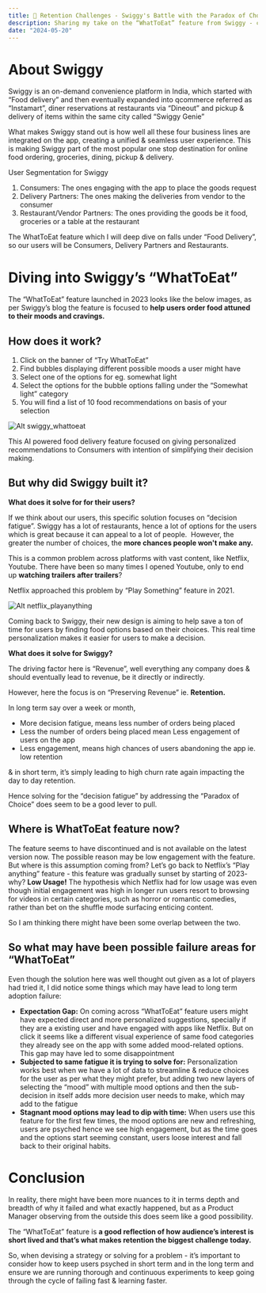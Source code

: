 ```yaml
---
title: 🚀 Retention Challenges - Swiggy's Battle with the Paradox of Choice
description: Sharing my take on the “WhatToEat” feature from Swiggy - covering the thought process around what problem this feature is solving for & which business metric it might be driving.
date: "2024-05-20"
---
```


# **About Swiggy**

Swiggy is an on-demand convenience platform in India, which started with “Food delivery” and then eventually expanded into qcommerce referred as “Instamart”, diner reservations at restaurants via “Dineout” and pickup & delivery of items within the same city called “Swiggy Genie”

What makes Swiggy stand out is how well all these four business lines are integrated on the app, creating a unified & seamless user experience. This is making Swiggy part of the most popular one stop destination for online food ordering, groceries, dining, pickup & delivery.

User Segmentation for Swiggy

1. Consumers: The ones engaging with the app to place the goods request
2. Delivery Partners: The ones making the deliveries from vendor to the consumer
3. Restaurant/Vendor Partners: The ones providing the goods be it food, groceries or a table at the restaurant

The WhatToEat feature which I will deep dive on falls under “Food Delivery”, so our users will be Consumers, Delivery Partners and Restaurants.

# Diving into **Swiggy’s “WhatToEat”**

The “WhatToEat” feature launched in 2023 looks like the below images, as per Swiggy’s blog the feature is focused to **help users order food attuned to their moods and cravings.**

## **How does it work?**

1. Click on the banner of “Try WhatToEat”
2. Find bubbles displaying different possible moods a user might have 
3. Select one of the options for eg. somewhat light
4. Select the options for the bubble options falling under the “Somewhat light” category
5. You will find a list of 10 food recommendations on basis of your selection

![Alt swiggy_whattoeat](../../assets/swiggy_whattoeat.png)

This AI powered food delivery feature focused on giving personalized recommendations to Consumers with intention of simplifying their decision making.

## **But why did Swiggy built it?**

**What does it solve for for their users?** 

If we think about our users, this specific solution focuses on “decision fatigue”. Swiggy has a lot of restaurants, hence a lot of options for the users which is great because it can appeal to a lot of people.  However, the greater the number of choices, the **more chances people won't make any.**

This is a common problem across platforms with vast content, like Netflix, Youtube. There have been so many times I opened Youtube, only to end up **watching trailers after trailers**?

Netflix approached this problem by “Play Something” feature in 2021.

![Alt netflix_playanything](../../assets/netflix_playanything.png)

Coming back to Swiggy, their new design is aiming to help save a ton of time for users by finding food options based on their choices. This real time personalization makes it easier for users to make a decision. 

**What does it solve for Swiggy?**

The driving factor here is “Revenue”, well everything any company does & should eventually lead to revenue, be it directly or indirectly. 

However, here the focus is on “Preserving Revenue” ie. **Retention.** 

In long term say over a week or month,

- More decision fatigue, means less number of orders being placed
- Less the number of orders being placed mean Less engagement of users on the app
- Less engagement, means high chances of users abandoning the app ie. low retention

& in short term, it’s simply leading to high churn rate again impacting the day to day retention.

Hence solving for the “decision fatigue” by addressing the “Paradox of Choice” does seem to be a good lever to pull.

## **Where is WhatToEat feature now?**

The feature seems to have discontinued and is not available on the latest version now. The possible reason may be low engagement with the feature. But where is this assumption coming from? Let’s go back to Netflix’s “Play anything” feature - this feature was gradually sunset by starting of 2023- why? **Low Usage!** 
The hypothesis which Netflix had for low usage was even though initial engagement was high in longer run users resort to  browsing for videos in certain categories, such as horror or romantic comedies, rather than bet on the shuffle mode surfacing enticing content. 

So I am thinking there might have been some overlap between the two.

## **So what may have been possible failure areas for “WhatToEat”**

Even though the solution here was well thought out given as a lot of players had tried it, 
I did notice some things which may have lead to long term adoption failure:

- **Expectation Gap:** On coming across “WhatToEat” feature users might have expected direct and more personalized suggestions, specially if they are a existing user and have engaged with apps like Netflix. But on click it seems like a different visual experience of same food categories they already see on the app with some added mood-related options. This gap may have led to some disappointment
- **Subjected to same fatigue it is trying to solve for:** Personalization works best when we have a lot of data to streamline & reduce choices for the user as per what they might prefer, but adding two new layers of selecting the “mood” with multiple mood options and then the sub-decision in itself adds more decision user needs to make, which may add to the fatigue
- **Stagnant mood options may lead to dip with time:** When users use this feature for the first few times, the mood options are new and refreshing, users are psyched hence we see high engagement, but as the time goes and the options start seeming constant, users loose interest and fall back to their original habits.

# Conclusion

In reality, there might have been more nuances to it in terms depth and breadth of why it failed and what exactly happened, but as a Product Manager observing from the outside this does seem like a good possibility. 

The “WhatToEat” feature is **a good reflection of how audience’s interest is short lived and that’s what makes retention the biggest challenge today.**

So, when devising a strategy or solving for a problem - it’s important to consider how to keep users psyched in short term and in the long term and ensure we are running thorough and continuous experiments to keep going through the cycle of failing fast & learning faster.